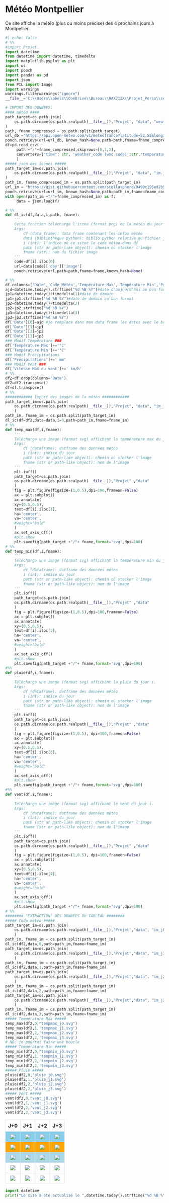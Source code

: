 # Météo Montpellier
Ce site affiche la météo (plus ou moins précise) des 4 prochains jours à Montpellier.

```python
#| echo: false
# %%
#import Projet
import datetime
from datetime import datetime, timedelta
import matplotlib.pyplot as plt 
import os
import pooch
import pandas as pd
import json
from PIL import Image
import warnings
warnings.filterwarnings("ignore")
__file__='C:\\Users\\abels\\OneDrive\\Bureau\\HAX712X\\Projet_Perso\\script.py'

# IMPORT DES DONNEES:
#### météo ####
path_target=os.path.join(
    os.path.dirname(os.path.realpath(__file__)),'Projet', "data", "weather_data.csv"
)
path, fname_compressed = os.path.split(path_target)
url_db ='https://api.open-meteo.com/v1/meteofrance?latitude=52.52&longitude=13.41&daily=weather_code,temperature_2m_max,temperature_2m_min,precipitation_sum,wind_speed_10m_max&timezone=Europe%2FBerlin&format=csv'
pooch.retrieve(url=url_db, known_hash=None,path=path,fname=fname_compressed)
df=pd.read_csv(
     path +"/"+fname_compressed,skiprows=[0,1,2],
     converters={"time": str, 'weather_code (wmo code)':str,'temperature_2m_max (°C)':str,'temperature_2m_min (°C)':str,'precipitation_sum (mm)':str,'wind_speed_10m_max (km/h)':str}
     )
##### json des icones #####
path_target_im=os.path.join(
    os.path.dirname(os.path.realpath(__file__)),'Projet', "data", "im.json"
)
path_im, fname_compressed_im = os.path.split(path_target_im)
url_im = "https://gist.githubusercontent.com/stellasphere/9490c195ed2b53c707087c8c2db4ec0c/raw/76b0cb0ef0bfd8a2ec988aa54e30ecd1b483495d/descriptions.json"
pooch.retrieve(url=url_im, known_hash=None,path=path_im,fname=fname_compressed_im) #import du fichier image
with open(path_im +"/"+fname_compressed_im) as f:
     data = json.load(f)

# %%
def dl_ic(df,data,i,path, fname):
    '''
    Cette fonction télécharge l'icone (format png) de la météo du jour i.
    Args:
        df (data_frame): data frame contenant les infos météo
        data (bibliothèque python): biblio python relative au fichier json contenant l'url des images
        i (int): l'indice où ce situe le code météo dans df
        path (str or path-like object): chemin où stocker l'image
        fname (str): nom du fichier image
    '''
    code=df[i].iloc[0]
    url=data[code]['day']['image']
    pooch.retrieve(url,path=path,fname=fname,known_hash=None)

# %%
df.columns=['Date','Code Météo','Température Max','Température Min','Précipitations','Vitesse Max du vent']
ajd=datetime.today().strftime("%d %B %Y")#date d'aujourd'hui au bon format
jp1=datetime.today()+timedelta(1)#date de demain
jp1=jp1.strftime("%d %B %Y")#date de demain au bon format
jp2=datetime.today()+timedelta(2)
jp2=jp2.strftime("%d %B %Y")
jp3=datetime.today()+timedelta(3)
jp3=jp3.strftime("%d %B %Y")
df['Date'][0]=ajd #je remplace dans mon data frame les dates avec le bon format
df['Date'][1]=jp1
df['Date'][2]=jp2
df['Date'][3]=jp3
### Modif Température ###
df['Température Max']+='°C'
df['Température Min']+='°C'
### Modif Précipitations
df['Précipitations']+=' mm'
### Modif Vent ###
df['Vitesse Max du vent']+=' km/h'
# %%
df2=df.drop(columns='Date')
df2=df2.transpose()
df=df.transpose()
# %%
############ Import des images de la météo ############
path_target_im=os.path.join(
    os.path.dirname(os.path.realpath(__file__)),"Projet", "data", "im_j0.png"
    )
path_im, fname_im = os.path.split(path_target_im)
dl_ic(df=df2,data=data,i=0,path=path_im,fname=fname_im)
# %%
def temp_max(df,i,fname):
    '''
    Télécharge une image (format svg) affichant la température max du jour i.
    Args:
        df (dataframe): datframe des données météo
        i (int): indice du jour
        path (str or path-like object): chemin où stocker l'image
        fname (str or path-like object): nom de l'image
    '''
    plt.ioff()
    path_target=os.path.join(
    os.path.dirname(os.path.realpath(__file__)),"Projet" ,"data"
    )
    fig = plt.figure(figsize=(1,0.5),dpi=100,frameon=False)
    ax = plt.subplot()
    ax.annotate(
    xy=(0.5,0.5),
    text=df[i].iloc[1],
    ha='center',
    va='center',
    #weight='bold'
    )
    ax.set_axis_off()
    #plt.show
    plt.savefig(path_target +"/"+ fname,format='svg',dpi=100)
# %%
def temp_min(df,i,fname):
    '''
    Télécharge une image (format svg) affichant la température min du jour i.
    Args:
        df (dataframe): datframe des données météo
        i (int): indice du jour
        path (str or path-like object): chemin où stocker l'image
        fname (str or path-like object): nom de l'image
    '''
    plt.ioff()
    path_target=os.path.join(
    os.path.dirname(os.path.realpath(__file__)),"Projet" ,"data"
    )
    fig = plt.figure(figsize=(1,0.5),dpi=100,frameon=False)
    ax = plt.subplot()
    ax.annotate(
    xy=(0.5,0.5),
    text=df[i].iloc[2],
    ha='center',
    va='center',
    #weight='bold'
    )
    ax.set_axis_off()
    #plt.show
    plt.savefig(path_target +"/"+ fname,format='svg',dpi=100)
#%%
def pluie(df,i,fname):
    '''
    Télécharge une image (format svg) affichant la pluie du jour i.
    Args:
        df (dataframe): datframe des données météo
        i (int): indice du jour
        path (str or path-like object): chemin où stocker l'image
        fname (str or path-like object): nom de l'image
    '''
    plt.ioff()
    path_target=os.path.join(
    os.path.dirname(os.path.realpath(__file__)),"Projet" ,"data"
    )
    fig = plt.figure(figsize=(1,0.5), dpi=100,frameon=False)
    ax = plt.subplot()
    ax.annotate(
    xy=(0.5,0.5),
    text=df[i].iloc[3],
    ha='center',
    va='center',
    #weight='bold'
    )
    ax.set_axis_off()
    #plt.show
    plt.savefig(path_target +"/"+ fname,format='svg',dpi=100)
#%%
def vent(df,i,fname):
    '''
    Télécharge une image (format svg) affichant le vent du jour i.
    Args:
        df (dataframe): datframe des données météo
        i (int): indice du jour
        path (str or path-like object): chemin où stocker l'image
        fname (str or path-like object): nom de l'image
    '''
    plt.ioff()
    path_target=os.path.join(
    os.path.dirname(os.path.realpath(__file__)),"Projet" ,"data"
    )
    fig = plt.figure(figsize=(1,0.5), dpi=100,frameon=False)
    ax = plt.subplot()
    ax.annotate(
    xy=(0.5,0.5),
    text=df[i].iloc[4],
    ha='center',
    va='center',
    #weight='bold'
    )
    ax.set_axis_off()
    #plt.show
    plt.savefig(path_target +"/"+ fname,format='svg',dpi=100)
# %%
######## "EXTRACTION" DES DONNEES DU TABLEAU ########
##### Code météo #####
path_target_im=os.path.join(
    os.path.dirname(os.path.realpath(__file__)),'Projet',"data", "im_j0.png"
    )
path_im, fname_im = os.path.split(path_target_im)
dl_ic(df2,data,0,path=path_im,fname=fname_im)
path_target_im=os.path.join(
    os.path.dirname(os.path.realpath(__file__)),'Projet',"data", "im_j1.png"
    )
path_im, fname_im = os.path.split(path_target_im)
dl_ic(df2,data,1,path=path_im,fname=fname_im)
path_target_im=os.path.join(
    os.path.dirname(os.path.realpath(__file__)),'Projet',"data", "im_j2.png"
    )
path_im, fname_im = os.path.split(path_target_im)
dl_ic(df2,data,2,path=path_im,fname=fname_im)
path_target_im=os.path.join(
    os.path.dirname(os.path.realpath(__file__)),'Projet',"data", "im_j3.png"
    )
path_im, fname_im = os.path.split(path_target_im)
dl_ic(df2,data,3,path=path_im,fname=fname_im)
##### Température Max #####
temp_max(df2,0,"tempmax_j0.svg")
temp_max(df2,1,'tempmax_j1.svg')
temp_max(df2,2,'tempmax_j2.svg')
temp_max(df2,2,'tempmax_j3.svg')
# NB: je pourrai faire une boucle
##### Température Min #####
temp_min(df2,0,"tempmin_j0.svg")
temp_min(df2,1,'tempmin_j1.svg')
temp_min(df2,2,'tempmin_j2.svg')
temp_min(df2,2,'tempmin_j3.svg')
##### Pluie #####
pluie(df2,0,"pluie_j0.svg")
pluie(df2,1,'pluie_j1.svg')
pluie(df2,2,'pluie_j2.svg')
pluie(df2,2,'pluie_j3.svg')
##### Vent #####
vent(df2,0,"vent_j0.svg")
vent(df2,1,'vent_j1.svg')
vent(df2,2,'vent_j2.svg')
vent(df2,2,'vent_j3.svg')
```


<head>
<style>
table {
    border: border-collapse;
    margin-left: auto;
    margin-right: auto;
}

th, td {
  text-align: center;
  padding: 8px;
}

tr:nth-child(2) {background-color: skyblue;}

tr:nth-child(3) {background-color: orange;}

tr:nth-child(4) {background-color: lightblue;}

td {
    border: solid 1px #dbe1e6;

}
th {
    border: solid 1px #dbe1e6;

}
thead,th {border: 1px solid #dbe1e6;}
thead,th {text-align: center;}

</style>
</head>
<table>
<tr> <th> J+0 </th> <th> J+1 </th> <th> J+2 </th> <th> J+3 </th> </tr>
<tr>
    <td> <image src = "./Projet/data/im_j0.png"> </image> </td> 
    <td> <image src = "./Projet/data/im_j1.png"> </image> </td>
    <td> <image src = "./Projet/data/im_j2.png"> </image> </td>
    <td> <image src = "./Projet/data/im_j3.png"> </image> </td> </tr>
<tr> 
    <td> <image src = "./Projet/data/tempmax_j0.svg"> </image> </td>
    <td> <image src = "./Projet/data/tempmax_j1.svg"> </image> </td>
    <td> <image src = "./Projet/data/tempmax_j2.svg"> </image> </td>
    <td> <image src = "./Projet/data/tempmax_j3.svg"> </image> </td>
</tr>
<tr>
    <td> <image src = "./Projet/data/tempmin_j0.svg"> </image> </td>
    <td> <image src = "./Projet/data/tempmin_j1.svg"> </image> </td>
    <td> <image src = "./Projet/data/tempmin_j2.svg"> </image> </td>
    <td> <image src = "./Projet/data/tempmin_j3.svg"> </image> </td>
</tr>
<tr>
    <td> <image src = "./Projet/data/pluie_j0.svg"> </image>  </td>
    <td> <image src = "./Projet/data/pluie_j1.svg"> </td>
    <td> <image src = "./Projet/data/pluie_j2.svg"> </td>
    <td> <image src = "./Projet/data/pluie_j3.svg"> </td>
</tr>
<tr>
    <td> <image src = "./Projet/data/vent_j0.svg"> </image>  </td>
    <td> <image src = "./Projet/data/vent_j1.svg"> </image>  </td>
    <td> <image src = "./Projet/data/vent_j2.svg"> </image>  </td>
    <td> <image src = "./Projet/data/vent_j3.svg"> </image>  </td>
</tr>
</table>

```python
import datetime
print("Le site à été actualisé le ",datetime.today().strftime("%d %B %Y")," à ",datetime.datetime.now().strftime('%H:%M:%S'))
```

